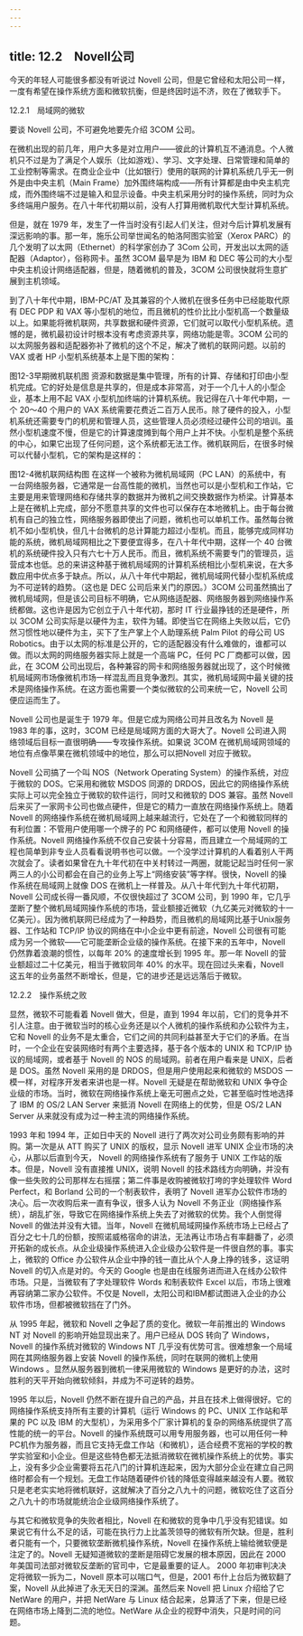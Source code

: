 ```yaml
---
---
---
```

title: 12.2　Novell公司
---



今天的年轻人可能很多都没有听说过 Novell 公司，但是它曾经和太阳公司一样，一度有希望在操作系统方面和微软抗衡，但是终因时运不济，败在了微软手下。

12.2.1　局域网的微软

要谈 Novell 公司，不可避免地要先介绍 3COM 公司。

在微机出现的前几年，用户大多是对立用户——彼此的计算机互不通消息。个人微机只不过是为了满足个人娱乐（比如游戏）、学习、文字处理、日常管理和简单的工业控制等需求。在商业企业中（比如银行）使用的联网的计算机系统几乎无一例外是由中央主机（Main Frame）加外围终端构成——所有计算都是由中央主机完成，而外围终端不过是输入和显示设备。中央主机采用分时的操作系统，同时为众多终端用户服务。在八十年代初期以前，没有人打算用微机取代大型计算机系统。

但是，就在 1979 年，发生了一件当时没有引起人们关注，但对今后计算机发展有深远影响的事。那一年，施乐公司举世闻名的帕洛阿图实验室（Xerox PARC）的几个发明了以太网（Ethernet）的科学家创办了 3Com 公司，开发出以太网的适配器（Adaptor），俗称网卡。虽然 3COM 最早是为 IBM 和 DEC 等公司的大小型中央主机设计网络适配器，但是，随着微机的普及，3COM 公司很快就将生意扩展到主机领域。

到了八十年代中期，IBM-PC/AT 及其兼容的个人微机在很多任务中已经能取代原有 DEC PDP 和 VAX 等小型机的地位，而且微机的性价比比小型机高一个数量级以上。如果能将微机联网，共享数据和硬件资源，它们就可以取代小型机系统。遗憾的是，微机最初设计时根本没有考虑资源共享，网络功能是零。3COM 公司的以太网服务器和适配器弥补了微机的这个不足，解决了微机的联网问题。以前的 VAX 或者 HP 小型机系统基本上是下图的架构：



图12-3早期微机联机图 资源和数据是集中管理，所有的计算、存储和打印由小型机完成。它的好处是信息是共享的，但是成本非常高，对于一个几十人的小型企业，基本上用不起 VAX 小型机加终端的计算机系统。我记得在八十年代中期，一个 20～40 个用户的 VAX 系统需要花费近二百万人民币。除了硬件的投入，小型机系统还需要专门的机房和管理人员，这些管理人员必须经过硬件公司的培训。虽然小型机速度不慢，但是它的计算速度摊到每个用户上并不快。小型机是整个系统的中心，如果它出现了任何问题，这个系统都无法工作。微机联网后，在很多时候可以代替小型机，它的架构是这样的：



图12-4微机联网结构图 在这样一个被称为微机局域网（PC LAN）的系统中，有一台网络服务器，它通常是一台高性能的微机，当然也可以是小型机和工作站，它主要是用来管理网络和存储共享的数据并为微机之间交换数据作为桥梁。计算基本上是在微机上完成，部分不愿意共享的文件也可以保存在本地微机上。由于每台微机有自己的独立性，网络服务器即使出了问题，微机也可以单机工作。虽然每台微机不如小型机快，但几十台微机的总计算能力超过小型机。而且，能够完成同样功能的系统，微机局域网相比之下要便宜得多，在八十年代中期，这样一个 40 台微机的系统硬件投入只有六七十万人民币。而且，微机系统不需要专门的管理员，运营成本也低。总的来讲这种基于微机局域网的计算机系统相比小型机来说，在大多数应用中优点多于缺点。所以，从八十年代中期起，微机局域网代替小型机系统成为不可逆转的趋势。（这也是 DEC 公司后来关门的原因。）3COM 公司虽然搞出了微机局域网，但是该公司目标不明确，它从网络适配器、网络服务器到网络操作系统都做。这也许是因为它创立于八十年代初，那时 IT 行业最挣钱的还是硬件，所以 3COM 公司实际是以硬件为主，软件为辅。即使当它在网络上失败以后，它仍然习惯性地以硬件为主，买下了生产掌上个人助理系统 Palm Pilot 的母公司 US Robotics。由于以太网的标准是公开的，它的适配器没有什么难做的，谁都可以做。而以太网的网络服务器实际上就是一个高端 PC，任何 PC 厂商都可以做，因此，在 3COM 公司出现后，各种兼容的网卡和网络服务器就出现了，这个时候微机局域网市场像微机市场一样混乱而且竞争激烈。其实，微机局域网中最关键的技术是网络操作系统。在这方面也需要一个类似微软的公司来统一它，Novell 公司便应运而生了。

Novell 公司也是诞生于 1979 年。但是它成为网络公司并且改名为 Novell 是 1983 年的事，这时，3COM 已经是局域网方面的大哥大了。Novell 公司进入网络领域后目标一直很明确——专攻操作系统。如果说 3COM 在微机局域网领域的地位有点像苹果在微机领域中的地位，那么可以把Novell 对应于微软。

Novell 公司搞了一个叫 NOS（Network Operating System）的操作系统，对应于微软的 DOS。它采用和微软 MSDOS 同源的 DRDOS，因此它的网络操作系统实际上可以完全独立于微软的软件运行，同时又和微软的 DOS 兼容。虽然 Novell 后来买了一家网卡公司也做点硬件，但是它的精力一直放在网络操作系统上。随着 Novell 的网络操作系统在微机局域网上越来越流行，它处在了一个和微软同样的有利位置：不管用户使用哪一个牌子的 PC 和网络硬件，都可以使用 Novell 的操作系统。Novell 网络操作系统不仅自己安装十分容易，而且建立一个局域网的工程也简单到非专业人员看看说明书也可以做。一个没学过计算机的人看着别人干两次就会了。读者如果曾在九十年代初在中关村转过一两圈，就能记起当时任何一家两三人的小公司都会在自己的业务上写上“网络安装”等字样。很快，Novell 的操作系统在局域网上就像 DOS 在微机上一样普及。从八十年代到九十年代初期，Novell 公司成长得一番风顺，不仅很快超过了 3COM 公司，到 1990 年，它几乎垄断了整个微机局域网操作系统的市场，营业额接近微软（九亿美元对微软的十一亿美元）。因为微机联网已经成为了一种趋势，而且微机的局域网比基于Unix服务器、工作站和 TCP/IP 协议的网络在中小企业中更有前途，Novell 公司很有可能成为另一个微软——它可能垄断企业级的操作系统。在接下来的五年中，Novell 仍然靠着浪潮的惯性，以每年 20% 的速度增长到 1995 年。那一年 Novell 的营业额超过二十亿美元，相当于微软同年 40% 的水平。现在回过头来看，Novell 这五年的业务虽然不断增长，但是，它的进步还是远远落后于微软。

12.2.2　操作系统之败

显然，微软不可能看着 Novell 做大，但是，直到 1994 年以前，它们的竞争并不引人注意。由于微软当时的核心业务还是以个人微机的操作系统和办公软件为主，它和 Novell 的业务不是太重合，它们之间的共同利益甚至大于它们的矛盾。在当时，一个企业在安装网络时有两个主要选择，基于各个版本的 UNIX 和 TCP/IP 协议的局域网，或者基于 Novell 的 NOS 的局域网。前者在用户看来是 UNIX，后者是 DOS。虽然 Novell 采用的是 DRDOS，但是用户使用起来和微软的 MSDOS 一模一样，对程序开发者来讲也是一样。Novell 无疑是在帮助微软和 UNIX 争夺企业级的市场。当时，微软在网络操作系统上毫无可圈点之处，它甚至临时性地选择了 IBM 的 OS/2 LAN Server 来抵消 Novell 在网络上的优势，但是 OS/2 LAN Server 从来就没有成为过一种主流的网络操作系统。

1993 年和 1994 年，正如日中天的 Novell 进行了两次对公司业务颇有影响的并购。第一次是从 ATT 购买了 UNIX 的版权，显示 Novell 进军 UNIX 企业市场的决心，从那以后直到今天， Novell 的网络操作系统有了服务于 UNIX 工作站的版本。但是，Novell 没有直接推 UNIX，说明 Novell 的技术路线方向明确，并没有像一些失败的公司那样左右摇摆；第二件事是收购被微软打垮的字处理软件 Word Perfect，和 Borland 公司的一个制表软件，表明了 Novell 进军办公软件市场的决心。后一次收购后来一直有争议，很多人认为 Novell 不务正业（网络操作系统），胡乱扩张，导致它在网络操作系统上失去了对微软的优势。我个人倒觉得 Novell 的做法并没有大错。当年，Novell 在微机局域网操作系统市场上已经占了百分之七十几的份额，按照诺威格宿命的讲法，无法再让市场占有率翻番了，必须开拓新的成长点。从企业级操作系统进入企业级办公软件是一件很自然的事。事实上，微软的 Office 办公软件从企业中挣的钱一直比从个人身上挣的钱多，这证明 Novell 的切入点是对的。今天的 Google 也是由在线服务进而进入在线办公软件市场。只是，当微软有了字处理软件 Words 和制表软件 Excel 以后，市场上很难再容纳第二家办公软件。不仅是 Novell，太阳公司和IBM都试图进入企业的办公软件市场，但都被微软挡在了门外。

从 1995 年起，微软和 Novell 之争起了质的变化。微软一年前推出的 Windows NT 对 Novell 的影响开始显现出来了。用户已经从 DOS 转向了 Windows，Novell 的操作系统对微软的 Windows NT 几乎没有优势可言。很难想象一个局域网在其网络服务器上安装 Novell 的操作系统，同时在联网的微机上使用 Windows 。显然从服务器到微机一律采用微软的 Windows 是更好的办法，这时胜利的天平开始向微软倾斜，并成为不可逆转的趋势。

1995 年以后，Novell 仍然不断在提升自己的产品，并且在技术上做得很好。它的网络操作系统支持所有主要的计算机（运行 Windows 的 PC、UNIX 工作站和苹果的 PC 以及 IBM 的大型机），为采用多个厂家计算机的复杂的网络系统提供了高性能的统一的平台。Novell 的操作系统既可以用专用服务器，也可以用任何一种PC机作为服务器，而且它支持无盘工作站（和微机），适合经费不宽裕的学校的教学实验室和小企业。但是这些特色都无法抵消微软在微机操作系统上的优势。事实上，没有多少企业需要将五花八门的计算机连起来，因为大部分企业在建立自己网络时都会有一个规划。无盘工作站随着硬件价钱的降低变得越来越没有人要。微软只是老老实实地将微机联好，这就解决了百分之八九十的问题，微软吃住了这百分之八九十的市场就能统治企业级网络操作系统了。

与其它和微软竞争的失败者相比，Novell 在和微软的竞争中几乎没有犯错误。如果说它有什么不足的话，可能在执行力上比盖茨领导的微软有所欠缺。但是，胜利者只能有一个，只要微软垄断微机操作系统，Novell 在操作系统上输给微软便是注定了的。Novell 无疑知道微软的垄断是阻碍它发展的根本原因，因此在 2000 年美国司法部对微软反垄断的官司中，它是最重要的证人。 2000 年初审判决决定将微软一拆为二，Novell 原本可以喘口气，但是，2001 布什上台后为微软翻了案，Novell 从此掉进了永无天日的深渊。虽然后来 Novell 把 Linux 介绍给了它 NetWare 的用户，并把 NetWare 与 Linux 结合起来，总算活了下来，但是已经在网络市场上降到二流的地位。NetWare 从企业的视野中消失，只是时间的问题。